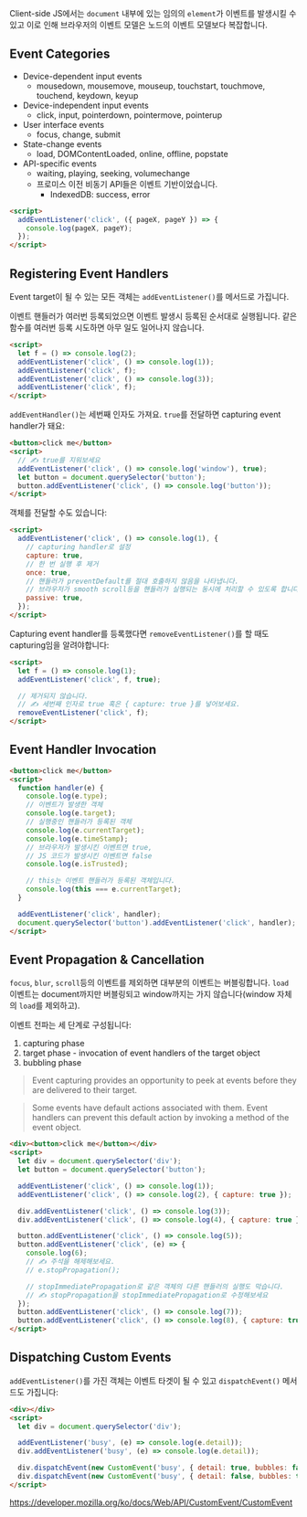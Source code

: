 Client-side JS에서는 `document` 내부에 있는 임의의 `element`가 이벤트를 발생시킬
수 있고 이로 인해 브라우저의 이벤트 모델은 노드의 이벤트 모델보다 복잡합니다.

## Event Categories

- Device-dependent input events
  - mousedown, mousemove, mouseup, touchstart, touchmove, touchend, keydown,
    keyup
- Device-independent input events
  - click, input, pointerdown, pointermove, pointerup
- User interface events
  - focus, change, submit
- State-change events
  - load, DOMContentLoaded, online, offline, popstate
- API-specific events
  - waiting, playing, seeking, volumechange
  - 프로미스 이전 비동기 API들은 이벤트 기반이었습니다.
    - IndexedDB: success, error

```html
<script>
  addEventListener('click', ({ pageX, pageY }) => {
    console.log(pageX, pageY);
  });
</script>
```

## Registering Event Handlers

Event target이 될 수 있는 모든 객체는 `addEventListener()`를 메서드로 가집니다.

이벤트 핸들러가 여러번 등록되었으면 이벤트 발생시 등록된 순서대로 실행됩니다.
같은 함수를 여러번 등록 시도하면 아무 일도 일어나지 않습니다.

```html
<script>
  let f = () => console.log(2);
  addEventListener('click', () => console.log(1));
  addEventListener('click', f);
  addEventListener('click', () => console.log(3));
  addEventListener('click', f);
</script>
```

`addEventHandler()`는 세번째 인자도 가져요. `true`를 전달하면 capturing event
handler가 돼요:

```html
<button>click me</button>
<script>
  // ✍️ true를 지워보세요
  addEventListener('click', () => console.log('window'), true);
  let button = document.querySelector('button');
  button.addEventListener('click', () => console.log('button'));
</script>
```

객체를 전달할 수도 있습니다:

```html
<script>
  addEventListener('click', () => console.log(1), {
    // capturing handler로 설정
    capture: true,
    // 한 번 실행 후 제거
    once: true,
    // 핸들러가 preventDefault를 절대 호출하지 않음을 나타냅니다.
    // 브라우저가 smooth scroll등을 핸들러가 실행되는 동시에 처리할 수 있도록 합니다.
    passive: true,
  });
</script>
```

Capturing event handler를 등록했다면 `removeEventListener()`를 할 때도
capturing임을 알려야합니다:

```html
<script>
  let f = () => console.log(1);
  addEventListener('click', f, true);

  // 제거되지 않습니다.
  // ✍️ 세번째 인자로 true 혹은 { capture: true }를 넣어보세요.
  removeEventListener('click', f);
</script>
```

## Event Handler Invocation

```html
<button>click me</button>
<script>
  function handler(e) {
    console.log(e.type);
    // 이벤트가 발생한 객체
    console.log(e.target);
    // 실행중인 핸들러가 등록된 객체
    console.log(e.currentTarget);
    console.log(e.timeStamp);
    // 브라우저가 발생시킨 이벤트면 true,
    // JS 코드가 발생시킨 이벤트면 false
    console.log(e.isTrusted);

    // this는 이벤트 핸들러가 등록된 객체입니다.
    console.log(this === e.currentTarget);
  }

  addEventListener('click', handler);
  document.querySelector('button').addEventListener('click', handler);
</script>
```

## Event Propagation & Cancellation

`focus`, `blur`, `scroll`등의 이벤트를 제외하면 대부분의 이벤트는 버블링합니다.
`load` 이벤트는 document까지만 버블링되고 window까지는 가지 않습니다(window
자체의 `load`를 제외하고).

이벤트 전파는 세 단계로 구성됩니다:

1. capturing phase
1. target phase - invocation of event handlers of the target object
1. bubbling phase

> Event capturing provides an opportunity to peek at events before they are
> delivered to their target.

> Some events have default actions associated with them. Event handlers can
> prevent this default action by invoking a method of the event object.

```html
<div><button>click me</button></div>
<script>
  let div = document.querySelector('div');
  let button = document.querySelector('button');

  addEventListener('click', () => console.log(1));
  addEventListener('click', () => console.log(2), { capture: true });

  div.addEventListener('click', () => console.log(3));
  div.addEventListener('click', () => console.log(4), { capture: true });

  button.addEventListener('click', () => console.log(5));
  button.addEventListener('click', (e) => {
    console.log(6);
    // ✍️ 주석을 해제해보세요.
    // e.stopPropagation();

    // stopImmediatePropagation로 같은 객체의 다른 핸들러의 실행도 막습니다.
    // ✍️ stopPropagation을 stopImmediatePropagation로 수정해보세요
  });
  button.addEventListener('click', () => console.log(7));
  button.addEventListener('click', () => console.log(8), { capture: true });
</script>
```

## Dispatching Custom Events

`addEventListener()`를 가진 객체는 이벤트 타겟이 될 수 있고 `dispatchEvent()`
메서드도 가집니다:

```html
<div></div>
<script>
  let div = document.querySelector('div');

  addEventListener('busy', (e) => console.log(e.detail));
  div.addEventListener('busy', (e) => console.log(e.detail));

  div.dispatchEvent(new CustomEvent('busy', { detail: true, bubbles: false }));
  div.dispatchEvent(new CustomEvent('busy', { detail: false, bubbles: true }));
</script>
```

https://developer.mozilla.org/ko/docs/Web/API/CustomEvent/CustomEvent
